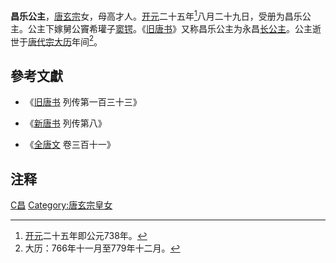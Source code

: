 {{東亞女性歷史人物
| 名稱=昌乐公主
| 身份=[[唐朝|唐朝]]公主
| 畫像=
| 說明=
| 姓=李
| 名=
| 封爵=[[公主|公主]]
| 位號=
| 封號=昌乐公主
| 出生年=
| 逝世年=
| 諡號=
| 墳墓=
| 父親=[[唐玄宗|唐玄宗]][[李隆基|李隆基]]
| 同胞兄弟=
| 母親=[[高才人|高才人]]
|}}


'''昌乐公主'''，[[唐玄宗|唐玄宗]]女，母高才人。[[开元|开元]]二十五年<ref>[[开元|开元]]二十五年即公元738年。</ref>八月二十九日，受册为昌乐公主。公主下嫁舅公竇希瓘子[[窦锷|窦锷]]。《[[旧唐书|旧唐书]]》又称昌乐公主为永昌[[长公主|长公主]]。公主逝世于[[唐代宗|唐代宗]][[大历|大历]]年间<ref>大历：766年十一月至779年十二月。</ref>。

==參考文獻==
*《[[旧唐书|旧唐书]] 列传第一百三十三》 
{{quote|<p>
〈王曳〉子'''锷'''，又尚玄宗女'''永昌长公主'''，恩宠赐赉，实为厚矣。
</p>}} 
{{wikisource|旧唐书/卷183}}
*《[[新唐书|新唐书]] 列传第八》
{{wikisource|新唐书/卷083}}
*《[[全唐文|全唐文]] 卷三百十一》
{{quote|<p>
:册昌乐公主文
:维[[开元|开元]]二十五年岁次丁丑八月癸卯朔二十九日辛未，皇帝若曰：於戏！好合之礼，以正人伦，肃雍之德，用成妇道。咨尔昌乐公主，生知法度，性与柔和，亟闻彤史之言，颇识采{{PUA|}}之事。素以为绚，既闲於内则；梅有其实，式遵於下嫁。宜膺册书之命，以备车服之庸。今遣使[[银青光禄大夫|银青光禄大夫]][[工部尚书|工部尚书]][[牛仙客|牛仙客]]、副使[[黄门侍郎|黄门侍郎]][[陈希烈|陈希烈]]，持节册尔为昌乐公主。尔其钦崇四教，承顺六姻，式是大邦，受兹明命，可不慎欤！
</p>}} 
{{wikisource|全唐文/卷0311}}

== 注释 ==
<references />

{{唐朝人小作品}}


[[Category:唐朝公主|C昌]]
[[Category:唐玄宗皇女|Category:唐玄宗皇女]]